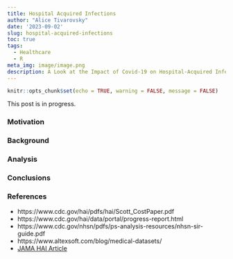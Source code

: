 ```yaml
---
title: Hospital Acquired Infections
author: "Alice Tivarovsky"
date: '2023-09-02'
slug: hospital-acquired-infections
toc: true
tags:
  - Healthcare
  - R
meta_img: image/image.png
description: A Look at the Impact of Covid-19 on Hospital-Acquired Infections
---
```


```r
knitr::opts_chunk$set(echo = TRUE, warning = FALSE, message = FALSE)

```

This post is in progress. 

### Motivation 
 
### Background 
 
### Analysis
 
### Conclusions
 
### References
 
 - https://www.cdc.gov/hai/pdfs/hai/Scott_CostPaper.pdf
 - https://www.cdc.gov/hai/data/portal/progress-report.html
 - https://www.cdc.gov/nhsn/pdfs/ps-analysis-resources/nhsn-sir-guide.pdf
 - https://www.altexsoft.com/blog/medical-datasets/
 - [JAMA HAI Article](https://jamanetwork.com/journals/jamanetworkopen/fullarticle/2803787#:~:text=Findings%20In%20a%20cross%2Dsectional,fold%20higher%20in%20the%20COVID)
 